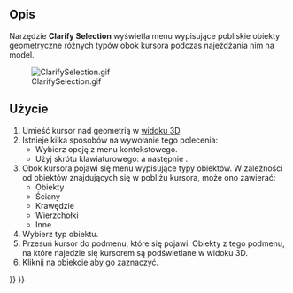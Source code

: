 <languages/>

{{Docnav/pl
|[[Std_Measure/pl|Pomiary]]
|[[Std_UnitsCalculator/pl|Przelicznik jednostek]]
|[[Std_Tools_Menu/pl|Menu Przybory]]
|IconL=Std_Measure.svg
|IconR=Std_UnitsCalculator.svg
|IconC=Freecad.svg
}}

{{GuiCommand/pl
|Name=Std ClarifySelection
|Name/pl=Std: Clarify Selection
|MenuLocation=Przybory → Clarify Selection
|Workbenches=Wszystkie
|Version=1.1
|SeeAlso=[[Selection_View/pl|Widok wyboru]]
}}

<span id="Description"></span>
==Opis==

Narzędzie '''Clarify Selection''' wyświetla menu wypisujące pobliskie obiekty geometryczne różnych typów obok kursora podczas najeżdżania nim na model.

[[File:ClarifySelection.gif]]

<span id="Usage"></span>
==Użycie==

<div class="mw-translate-fuzzy">
# Umieść kursor nad geometrią w [[3D_View/pl|widoku 3D]].
# Istnieje kilka sposobów na wywołanie tego polecenia:
#* Wybierz opcję {{MenuCommand|Clarify Selection}} z menu kontekstowego.
#* Użyj skrótu klawiaturowego: {{KEY|G}} a następnie {{KEY|G}}.
# Obok kursora pojawi się menu wypisujące typy obiektów. W zależności od obiektów znajdujących się w pobliżu kursora, może ono zawierać:
#* Obiekty
#* Ściany
#* Krawędzie
#* Wierzchołki
#* Inne
# Wybierz typ obiektu.
# Przesuń kursor do podmenu, które się pojawi. Obiekty z tego podmenu, na które najedzie się kursorem są podświetlane w widoku 3D.
# Kliknij na obiekcie aby go zaznaczyć.
</div>


{{Docnav/pl
|[[Std_Measure/pl|Pomiary]]
|[[Std_UnitsCalculator/pl|Przelicznik jednostek]]
|[[Std_Tools_Menu/pl|Menu Przybory]]
|IconL=Std_Measure.svg
|IconR=Std_UnitsCalculator.svg
|IconC=Freecad.svg
}}

{{Std_Base_navi{{#translation:}}}}
{{Userdocnavi{{#translation:}}}}